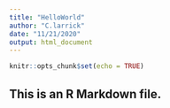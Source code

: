 ---
title: "HelloWorld"
author: "C.larrick"
date: "11/21/2020"
output: html_document
---

```{r setup, include=FALSE}
knitr::opts_chunk$set(echo = TRUE)
```

## This is an R Markdown file.


